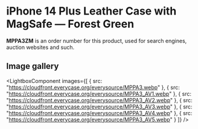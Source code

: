 
# iPhone 14 Plus Leather Case with MagSafe — Forest Green

<Callout type='info' emoji='👉🏻'>**MPPA3ZM** is an order number for this product, used for search engines, auction websites and such.</Callout>

## Image gallery

<LightboxComponent
    images={[
      {
        src: "https://cloudfront.everycase.org/everysource/MPPA3.webp"
      },
      {
        src: "https://cloudfront.everycase.org/everysource/MPPA3_AV1.webp"
      },
      {
        src: "https://cloudfront.everycase.org/everysource/MPPA3_AV2.webp"
      },
      {
        src: "https://cloudfront.everycase.org/everysource/MPPA3_AV3.webp"
      },
      {
        src: "https://cloudfront.everycase.org/everysource/MPPA3_AV4.webp"
      },
      {
        src: "https://cloudfront.everycase.org/everysource/MPPA3_AV5.webp"
      }
    ]}
  />
